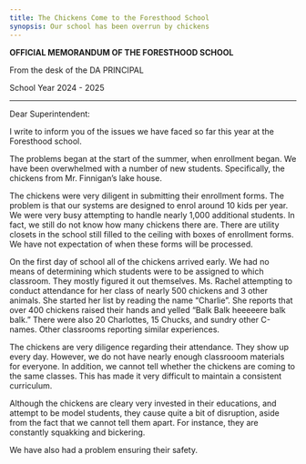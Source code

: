 ```yaml
---
title: The Chickens Come to the Foresthood School
synopsis: Our school has been overrun by chickens
---
```


**OFFICIAL MEMORANDUM OF THE FORESTHOOD SCHOOL**

From the desk of the DA PRINCIPAL

School Year 2024 - 2025

***

Dear Superintendent:

I write to inform you of the issues we have faced so far this year at the Foresthood school.

The problems began at the start of the summer, when enrollment began. We have been overwhelmed with a number of new students.  Specifically, the chickens from Mr. Finnigan’s lake house.

The chickens were very diligent in submitting their enrollment forms.  The problem is that our systems are designed to enrol around 10 kids per year. We were very busy attempting to handle nearly 1,000 additional students.  In fact, we still do not know how many chickens there are.  There are utility closets in the school still filled to the ceiling with boxes of enrollment forms.  We have not expectation of when these forms will be processed.

On the first day of school all of the chickens arrived early. We had no means of determining which students were to be assigned to which classroom.  They mostly figured it out themselves.  Ms. Rachel attempting to conduct attendance for her class of nearly 500 chickens and 3 other animals. She started her list by reading the name “Charlie”.  She reports that over 400 chickens raised their hands and yelled “Balk Balk heeeeere  balk balk.” There were also 20 Charlottes, 15 Chucks, and sundry other C-names.  Other classrooms reporting similar experiences.

The chickens are very diligence regarding their attendance.  They show up every day.  However, we do not have nearly enough classrooom materials for everyone.  In addition, we cannot tell whether the chickens are coming to the same classes.  This has made it very difficult to maintain a consistent curriculum.

Although the chickens are cleary very invested in their educations, and attempt to be model students, they cause quite a bit of disruption, aside from the fact that we cannot tell them apart.  For instance, they are constantly squakking and bickering.

We have also had a problem ensuring their safety. 

